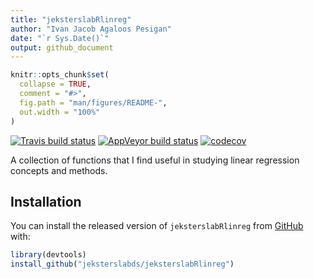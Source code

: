 ```yaml
---
title: "jeksterslabRlinreg"
author: "Ivan Jacob Agaloos Pesigan"
date: "`r Sys.Date()`"
output: github_document
---
```


<!-- README.md is generated from README.Rmd. Please edit that file -->

```r
knitr::opts_chunk$set(
  collapse = TRUE,
  comment = "#>",
  fig.path = "man/figures/README-",
  out.width = "100%"
)
```

<!-- badges: start -->
[![Travis build status](https://travis-ci.com/jeksterslabds/jeksterslabRlinreg.svg?branch=master)](https://travis-ci.com/jeksterslabds/jeksterslabRlinreg)
[![AppVeyor build status](https://ci.appveyor.com/api/projects/status/github/jeksterslabds/jeksterslabRlinreg?branch=master&svg=true)](https://ci.appveyor.com/project/jeksterslabds/jeksterslabRlinreg)
[![codecov](https://codecov.io/github/jeksterslabds/jeksterslabRlinreg/branch/master/graphs/badge.svg)](https://codecov.io/github/jeksterslabds/jeksterslabRlinreg) 
<!-- badges: end -->

A collection of functions that I find useful in studying linear regression concepts and methods.

## Installation

You can install the released version of `jeksterslabRlinreg` from [GitHub](https://github.com/jeksterslabds/jeksterslabRlinreg) with:

```r
library(devtools)
install_github("jeksterslabds/jeksterslabRlinreg")
```
